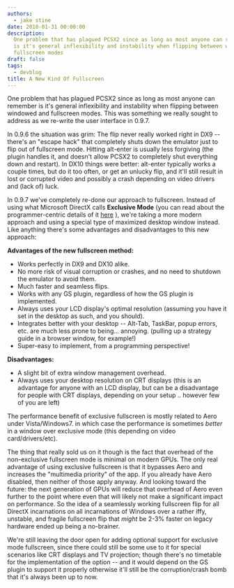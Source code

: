 ```yaml
---
authors:
  - jake stine
date: 2010-01-31 00:00:00
description:
  One problem that has plagued PCSX2 since as long as most anyone can remember
  is it's general inflexibility and instability when flipping between windowed and
  fullscreen modes
draft: false
tags:
  - devblog
title: A New Kind Of Fullscreen
---
```


One problem that has plagued PCSX2 since as long as most anyone can
remember is it's general inflexibility and instability when flipping
between windowed and fullscreen modes. This was something we really
sought to address as we re-write the user interface in 0.9.7.

<!-- truncate -->

In 0.9.6 the situation was grim: The flip never really worked right in
DX9 -- there's an "escape hack" that completely shuts down the emulator
just to flip out of fullscreen mode. Hitting alt-enter is usually less
forgiving (the plugin handles it, and doesn't allow PCSX2 to completely
shut everything down and restart). In DX10 things were better: alt-enter
typically works a couple times, but do it too often, or get an unlucky
flip, and it'll still result in lost or corrupted video and possibly a
crash depending on video drivers and (lack of) luck.

In 0.9.7 we've completely re-done our approach to fullscreen. Instead of
using what Microsoft DirectX calls **Exclusive Mode** (you can read
about the programmer-centric details of it
[here](http://msdn.microsoft.com/en-us/library/ee417025.aspx) ), we're
taking a more modern approach and using a special type of maximized
desktop window instead. Like anything there's some advantages and
disadvantages to this new approach:

**Advantages of the new fullscreen method:**

- Works perfectly in DX9 and DX10 alike.
- No more risk of visual corruption or crashes, and no need to
  shutdown the emulator to avoid them.
- Much faster and seamless flips.
- Works with any GS plugin, regardless of how the GS plugin is
  implemented.
- Always uses your LCD display's optimal resolution (assuming you have
  it set in the desktop as such, and you should).
- Integrates better with your desktop -- Alt-Tab, TaskBar, popup
  errors, etc. are much less prone to being... annoying. (pulling up a
  strategy guide in a browser window, for example!)
- Super-easy to implement, from a programming perspective!

**Disadvantages:**

- A slight bit of extra window management overhead.
- Always uses your desktop resolution on CRT displays (this is an
  advantage for anyone with an LCD display, but can be a disadvantage
  for people with CRT displays, depending on your setup .. however few
  of you are left)

The performance benefit of exclusive fullscreen is mostly related to
Aero under Vista/Windows7. in which case the performance is sometimes
_better_ in a window over exclusive mode (this depending on video
card/drivers/etc).

The thing that really sold us on it though is the fact that overhead of
the non-exclusive fullscreen mode is minimal on modern GPUs. The only
real advantage of using exclusive fullscreen is that it bypasses Aero
and increases the "multimedia priority" of the app. If you already have
Aero disabled, then neither of those apply anyway. And looking toward
the future: the next generation of GPUs will reduce that overhead of
Aero even further to the point where even that will likely not make a
significant impact on performance. So the idea of a seamlessly working
fullscreen flip for all DirectX incarnations on all incarnations of
Windows over a rather iffy, unstable, and fragile fullscreen flip that
_might_ be 2-3% faster on legacy hardware ended up being a no-brainer.

We're still leaving the door open for adding optional support for
exclusive mode fullscreen, since there could still be some use to it for
special scenarios like CRT displays and TV projection; though there's no
timetable for the implementation of the option -- and it would depend on
the GS plugin to support it properly otherwise it'll still be the
corruption/crash bomb that it's always been up to now.

